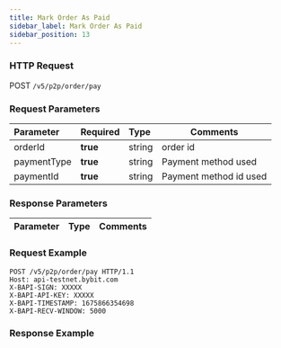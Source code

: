 ```yaml
---
title: Mark Order As Paid
sidebar_label: Mark Order As Paid
sidebar_position: 13
---
```



### HTTP Request
POST `/v5/p2p/order/pay`

### Request Parameters
| Parameter | Required | Type | Comments|
|:----- |:-------|:-----|------ |
|orderId|<b>true</b> |string |order id |
|paymentType|<b>true</b> |string |Payment method used |
|paymentId|<b>true</b> |string |Payment method id used |


### Response Parameters
| Parameter | Type | Comments|
|:----- |:-----|----- |

### Request Example

```http
POST /v5/p2p/order/pay HTTP/1.1
Host: api-testnet.bybit.com
X-BAPI-SIGN: XXXXX
X-BAPI-API-KEY: XXXXX
X-BAPI-TIMESTAMP: 1675866354698
X-BAPI-RECV-WINDOW: 5000
```

### Response Example

```json

```
